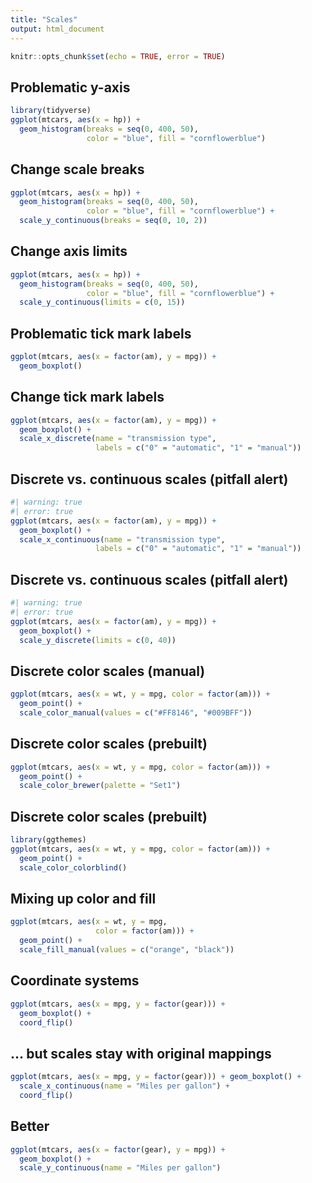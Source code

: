 ```yaml
---
title: "Scales"
output: html_document
---
```


```r
knitr::opts_chunk$set(echo = TRUE, error = TRUE)
```

## Problematic y-axis

```r
library(tidyverse)
ggplot(mtcars, aes(x = hp)) +
  geom_histogram(breaks = seq(0, 400, 50),
                 color = "blue", fill = "cornflowerblue")
```

## Change scale breaks

```r
ggplot(mtcars, aes(x = hp)) +
  geom_histogram(breaks = seq(0, 400, 50),
                 color = "blue", fill = "cornflowerblue") +
  scale_y_continuous(breaks = seq(0, 10, 2))
```

## Change axis limits

```r
ggplot(mtcars, aes(x = hp)) +
  geom_histogram(breaks = seq(0, 400, 50),
                 color = "blue", fill = "cornflowerblue") +
  scale_y_continuous(limits = c(0, 15))
```

## Problematic tick mark labels

```r
ggplot(mtcars, aes(x = factor(am), y = mpg)) + 
  geom_boxplot()
```


## Change tick mark labels

```r
ggplot(mtcars, aes(x = factor(am), y = mpg)) + 
  geom_boxplot() + 
  scale_x_discrete(name = "transmission type",
                   labels = c("0" = "automatic", "1" = "manual"))
```

## Discrete vs. continuous scales (pitfall alert)

```r
#| warning: true
#| error: true
ggplot(mtcars, aes(x = factor(am), y = mpg)) + 
  geom_boxplot() + 
  scale_x_continuous(name = "transmission type",
                   labels = c("0" = "automatic", "1" = "manual"))
```


## Discrete vs. continuous scales (pitfall alert)

```r
#| warning: true
#| error: true
ggplot(mtcars, aes(x = factor(am), y = mpg)) + 
  geom_boxplot() + 
  scale_y_discrete(limits = c(0, 40))

```

## Discrete color scales (manual)

```r
ggplot(mtcars, aes(x = wt, y = mpg, color = factor(am))) +
  geom_point() +
  scale_color_manual(values = c("#FF8146", "#009BFF"))
```

## Discrete color scales (prebuilt)

```r
ggplot(mtcars, aes(x = wt, y = mpg, color = factor(am))) +
  geom_point() +
  scale_color_brewer(palette = "Set1")
```

## Discrete color scales (prebuilt)

```r
library(ggthemes)
ggplot(mtcars, aes(x = wt, y = mpg, color = factor(am))) +
  geom_point() +
  scale_color_colorblind()
```

## Mixing up color and fill

```r
ggplot(mtcars, aes(x = wt, y = mpg,
                   color = factor(am))) +
  geom_point() +
  scale_fill_manual(values = c("orange", "black"))
```

## Coordinate systems

```r
ggplot(mtcars, aes(x = mpg, y = factor(gear))) +
  geom_boxplot() +
  coord_flip()
```

## ... but scales stay with original mappings

```r
ggplot(mtcars, aes(x = mpg, y = factor(gear))) + geom_boxplot() + 
  scale_x_continuous(name = "Miles per gallon") + 
  coord_flip()
```

## Better

```r
ggplot(mtcars, aes(x = factor(gear), y = mpg)) +
  geom_boxplot() +
  scale_y_continuous(name = "Miles per gallon")
```

